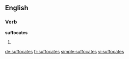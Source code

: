 ==English==

===Verb===
'''suffocates'''

# {{third-person singular of|suffocate}}

[[de:suffocates]]
[[fr:suffocates]]
[[simple:suffocates]]
[[vi:suffocates]]
